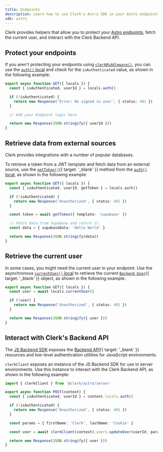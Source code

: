 ```yaml
---
title: Endpoints
description: Learn how to use Clerk's Astro SDK in your Astro endpoints.
sdk: astro
---
```


Clerk provides helpers that allow you to protect your [Astro endpoints](https://docs.astro.build/en/guides/endpoints/#server-endpoints-api-routes), fetch the current user, and interact with the Clerk Backend API.

## Protect your endpoints

If you aren't protecting your endpoints using [`clerkMiddleware()`](/docs/reference/astro/clerk-middleware), you can use the [`auth()` local](/docs/reference/astro/locals) and check for the `isAuthenticated` value, as shown in the following example:

```ts {{ filename: 'src/pages/api/route.ts' }}
export async function GET({ locals }) {
  const { isAuthenticated, userId } = locals.auth()

  if (!isAuthenticated) {
    return new Response('Error: No signed in user', { status: 401 })
  }

  // Add your Endpoint logic here

  return new Response(JSON.stringify({ userId }))
}
```

## Retrieve data from external sources

Clerk provides integrations with a number of popular databases.

To retrieve a token from a JWT template and fetch data from an external source, use the [`getToken()`](/docs/reference/backend/types/auth-object#get-token){{ target: '_blank' }} method from the [`auth()` local](/docs/reference/astro/locals), as shown in the following example:

```ts {{ filename: 'src/pages/api/route.ts' }}
export async function GET({ locals }) {
  const { isAuthenticated, userId, getToken } = locals.auth()

  if (!isAuthenticated) {
    return new Response('Unauthorized', { status: 401 })
  }

  const token = await getToken({ template: 'supabase' })

  // Fetch data from Supabase and return it.
  const data = { supabaseData: 'Hello World' }

  return new Response(JSON.stringify(data))
}
```

## Retrieve the current user

In some cases, you might need the current user in your endpoint. Use the asynchronous [`currentUser()` local](/docs/reference/astro/locals#locals-current-user) to retrieve the current [`Backend User`](/docs/reference/backend/types/backend-user){{ target: '_blank' }} object, as shown in the following example:

```ts {{ filename: 'src/pages/api/route.ts' }}
export async function GET({ locals }) {
  const user = await locals.currentUser()

  if (!user) {
    return new Response('Unauthorized', { status: 401 })
  }

  return new Response(JSON.stringify({ user }))
}
```

## Interact with Clerk's Backend API

The [JS Backend SDK](/docs/js-backend/getting-started/quickstart) exposes the [Backend API](/docs/reference/backend-api){{ target: '_blank' }} resources and low-level authentication utilities for JavaScript environments.

`clerkClient` exposes an instance of the JS Backend SDK for use in server environments. Use this instance to interact with the Clerk Backend API, as shown in the following example:

```ts {{ filename: 'src/pages/api/route.ts' }}
import { clerkClient } from '@clerk/astro/server'

export async function POST(context) {
  const { isAuthenticated, userId } = context.locals.auth()

  if (!isAuthenticated) {
    return new Response('Unauthorized', { status: 401 })
  }

  const params = { firstName: 'Clerk', lastName: 'Cookie' }

  const user = await clerkClient(context).users.updateUser(userId, params)

  return new Response(JSON.stringify({ user }))
}
```
